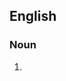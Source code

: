 {{also|carpet munchers}}

==English==

===Noun===
{{head|en|noun form}}

# {{plural of|carpetmuncher|lang=en}}